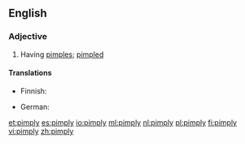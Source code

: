==English==

===Adjective===
{{en-adj|er}}

# Having [[pimple]]s; [[pimpled]]

====Translations====
{{trans-top|having pimples; pimpled}}
* Finnish: {{t-|fi|näppyläinen}}
{{trans-mid}}
* German: {{t-|de|picklig}}
{{trans-bottom}}

[[et:pimply]]
[[es:pimply]]
[[io:pimply]]
[[ml:pimply]]
[[nl:pimply]]
[[pl:pimply]]
[[fi:pimply]]
[[vi:pimply]]
[[zh:pimply]]